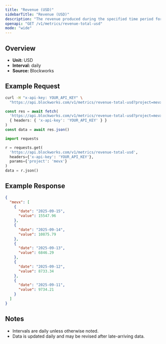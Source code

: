 ```yaml
---
title: "Revenue (USD)"
sidebarTitle: "Revenue (USD)"
description: "The revenue produced during the specified time period for given project."
openapi: "GET /v1/metrics/revenue-total-usd"
mode: "wide"
---
```


## Overview

- **Unit:** USD
- **Interval:** daily
- **Source:** Blockworks

## Example Request

<CodeGroup>

```bash cURL
curl -H "x-api-key: YOUR_API_KEY" \
  "https://api.blockworks.com/v1/metrics/revenue-total-usd?project=mevx"
```

```typescript TypeScript
const res = await fetch(
  'https://api.blockworks.com/v1/metrics/revenue-total-usd?project=mevx',
  { headers: { 'x-api-key': 'YOUR_API_KEY' } }
)
const data = await res.json()
```

```python Python
import requests

r = requests.get(
  'https://api.blockworks.com/v1/metrics/revenue-total-usd',
  headers={'x-api-key': 'YOUR_API_KEY'},
  params={'project': 'mevx'}
)
data = r.json()
```

</CodeGroup>

## Example Response

```json
{
  "mevx": [
    {
      "date": "2025-09-15",
      "value": 15547.96
    },
    {
      "date": "2025-09-14",
      "value": 10875.79
    },
    {
      "date": "2025-09-13",
      "value": 6846.29
    },
    {
      "date": "2025-09-12",
      "value": 8733.34
    },
    {
      "date": "2025-09-11",
      "value": 9734.21
    }
  ]
}
```

## Notes
- Intervals are daily unless otherwise noted.
- Data is updated daily and may be revised after late-arriving data.